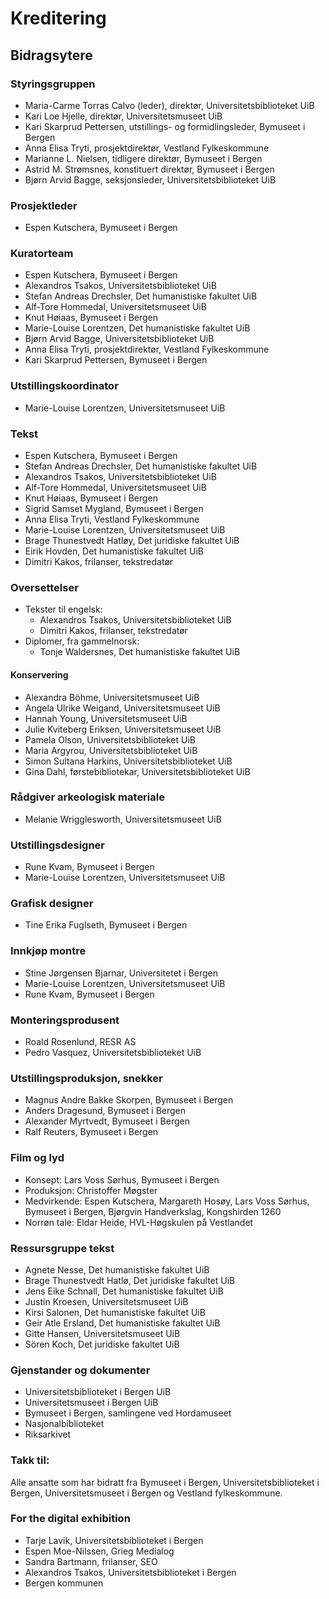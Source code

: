 # Kreditering

## Bidragsytere 

### Styringsgruppen

- Maria-Carme Torras Calvo (leder), direktør, Universitetsbiblioteket UiB
- Kari Loe Hjelle, direktør, Universitetsmuseet UiB 
- Kari Skarprud Pettersen, utstillings- og formidlingsleder, Bymuseet i Bergen 
- Anna Elisa Tryti, prosjektdirektør, Vestland Fylkeskommune 
- Marianne L. Nielsen, tidligere direktør, Bymuseet i Bergen 
- Astrid M. Strømsnes, konstituert direktør, Bymuseet i Bergen 
- Bjørn Arvid Bagge, seksjonsleder, Universitetsbiblioteket UiB 

### Prosjektleder 
- Espen Kutschera, Bymuseet i Bergen 

### Kuratorteam
- Espen Kutschera, Bymuseet i Bergen 
- Alexandros Tsakos, Universitetsbiblioteket UiB 
- Stefan Andreas Drechsler, Det humanistiske fakultet UiB 
- Alf-Tore Hommedal, Universitetsmuseet UiB 
- Knut Høiaas, Bymuseet i Bergen 
- Marie-Louise Lorentzen, Det humanistiske fakultet UiB 
- Bjørn Arvid Bagge, Universitetsbiblioteket UiB 
- Anna Elisa Tryti, prosjektdirektør, Vestland Fylkeskommune 
- Kari Skarprud Pettersen, Bymuseet i Bergen 

### Utstillingskoordinator
- Marie-Louise Lorentzen, Universitetsmuseet UiB 

### Tekst
- Espen Kutschera, Bymuseet i Bergen 
- Stefan Andreas Drechsler, Det humanistiske fakultet UiB 
- Alexandros Tsakos, Universitetsbiblioteket UiB 
- Alf-Tore Hommedal, Universitetsmuseet UiB 
- Knut Høiaas, Bymuseet i Bergen 
- Sigrid Samset Mygland, Bymuseet i Bergen 
- Anna Elisa Tryti, Vestland Fylkeskommune 
- Marie-Louise Lorentzen, Universitetsmuseet UiB 
- Brage Thunestvedt Hatløy, Det juridiske fakultet UiB 
- Eirik Hovden, Det humanistiske fakultet UiB 
- Dimitri Kakos, frilanser, tekstredatør

### Oversettelser
- Tekster til engelsk: 
  - Alexandros Tsakos, Universitetsbiblioteket UiB 
  - Dimitri Kakos, frilanser, tekstredatør
- Diplomer, fra gammelnorsk: 
  - Tonje Waldersnes, Det humanistiske fakultet UiB

#### Konservering
- Alexandra Böhme, Universitetsmuseet UiB 
- Angela Ulrike Weigand, Universitetsmuseet UiB 
- Hannah Young, Universitetsmuseet UiB 
- Julie Kviteberg Eriksen, Universitetsmuseet UiB 
- Pamela Olson, Universitetsbiblioteket UiB
- Maria Argyrou, Universitetsbiblioteket UiB
- Simon Sultana Harkins, Universitetsbiblioteket UiB 
- Gina Dahl, førstebibliotekar, Universitetsbiblioteket UiB 

### Rådgiver arkeologisk materiale
- Melanie Wrigglesworth, Universitetsmuseet UiB

### Utstillingsdesigner 
- Rune Kvam, Bymuseet i Bergen 
- Marie-Louise Lorentzen, Universitetsmuseet UiB 

### Grafisk designer
- Tine Erika Fuglseth, Bymuseet i Bergen 

### Innkjøp montre
- Stine Jørgensen Bjarnar, Universitetet i Bergen 
- Marie-Louise Lorentzen, Universitetsmuseet UiB 
- Rune Kvam, Bymuseet i Bergen 

### Monteringsprodusent
- Roald Rosenlund, RESR AS 
- Pedro Vasquez, Universitetsbiblioteket UiB 

### Utstillingsproduksjon, snekker
- Magnus Andre Bakke Skorpen, Bymuseet i Bergen 
- Anders Dragesund, Bymuseet i Bergen 
- Alexander Myrtvedt, Bymuseet i Bergen 
- Ralf Reuters, Bymuseet i Bergen 

### Film og lyd
- Konsept: Lars Voss Sørhus, Bymuseet i Bergen 
- Produksjon: Christoffer Møgster 
- Medvirkende: Espen Kutschera, Margareth Hosøy, Lars Voss Sørhus, Bymuseet i Bergen, Bjørgvin Handverkslag, Kongshirden 1260 
- Norrøn tale: Eldar Heide, HVL-Høgskulen på Vestlandet 

### Ressursgruppe tekst
- Agnete Nesse, Det humanistiske fakultet UiB 
- Brage Thunestvedt Hatlø, Det juridiske fakultet UiB 
- Jens Eike Schnall, Det humanistiske fakultet UiB 
- Justin Kroesen, Universitetsmuseet UiB 
- Kirsi Salonen, Det humanistiske fakultet UiB 
- Geir Atle Ersland, Det humanistiske fakultet UiB 
- Gitte Hansen, Universitetsmuseet UiB 
- Sören Koch, Det juridiske fakultet UiB

### Gjenstander og dokumenter
- Universitetsbiblioteket i Bergen UiB 
- Universitetsmuseet i Bergen UiB 
- Bymuseet i Bergen, samlingene ved Hordamuseet 
- Nasjonalbiblioteket 
- Riksarkivet  

### Takk til:
Alle ansatte som har bidratt fra Bymuseet i Bergen, Universitetsbiblioteket i Bergen, Universitetsmuseet i Bergen og Vestland fylkeskommune.

### For the digital exhibition
- Tarje Lavik, Universitetsbiblioteket i Bergen
- Espen Moe-Nilssen, Grieg Medialog
- Sandra Bartmann, frilanser, SEO
- Alexandros Tsakos, Universitetsbiblioteket i Bergen
- Bergen kommunen

